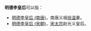'''明德李皇后'''可以指：
*[[明德李皇后_(南唐)|明德李皇后 (南唐)]]，南唐义祖[[徐温|徐温]]妻。
*[[明德李皇后_(宋朝)|明德李皇后 (宋朝)]]，[[宋太宗|宋太宗]]赵光义皇后。

{{消歧义|cat=五字封号消歧义}}